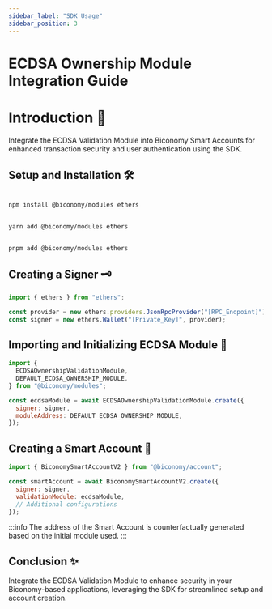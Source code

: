 ```yaml
---
sidebar_label: "SDK Usage"
sidebar_position: 3
---
```


# ECDSA Ownership Module Integration Guide


# Introduction 📘

Integrate the ECDSA Validation Module into Biconomy Smart Accounts for enhanced transaction security and user authentication using the SDK.

## Setup and Installation 🛠️


<Tabs>
<TabItem value="js" label="npm">

```bash

npm install @biconomy/modules ethers

```

</TabItem>
<TabItem value="py" label="yarn">

```bash

yarn add @biconomy/modules ethers

```

</TabItem>
<TabItem value="java" label="pnpm">

```bash

pnpm add @biconomy/modules ethers

```

</TabItem>
</Tabs>

## Creating a Signer 🗝️

```javascript
import { ethers } from "ethers";

const provider = new ethers.providers.JsonRpcProvider("[RPC_Endpoint]");
const signer = new ethers.Wallet("[Private_Key]", provider);
```

## Importing and Initializing ECDSA Module 🌟

```javascript
import {
  ECDSAOwnershipValidationModule,
  DEFAULT_ECDSA_OWNERSHIP_MODULE,
} from "@biconomy/modules";

const ecdsaModule = await ECDSAOwnershipValidationModule.create({
  signer: signer,
  moduleAddress: DEFAULT_ECDSA_OWNERSHIP_MODULE,
});
```

## Creating a Smart Account 🚀

```javascript
import { BiconomySmartAccountV2 } from "@biconomy/account";

const smartAccount = await BiconomySmartAccountV2.create({
  signer: signer,
  validationModule: ecdsaModule,
  // Additional configurations
});
```

:::info
The address of the Smart Account is counterfactually generated based on the initial module used.
:::

## Conclusion ✨

Integrate the ECDSA Validation Module to enhance security in your Biconomy-based applications, leveraging the SDK for streamlined setup and account creation.
